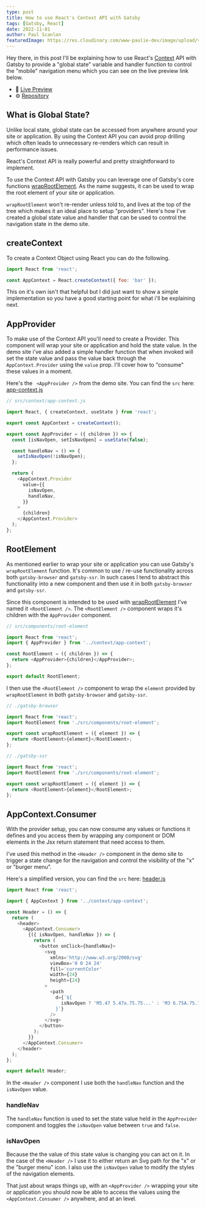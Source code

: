 ```yaml
---
type: post
title: How to use React's Context API with Gatsby
tags: [Gatsby, React]
date: 2022-11-01
author: Paul Scanlon
featuredImage: https://res.cloudinary.com/www-paulie-dev/image/upload/v1666965090/paulie.dev/2022/11/react-context-api_suvuco.jpg
---
```


Hey there, in this post I'll be explaining how to use React's [Context](https://reactjs.org/docs/context.html) API with
Gatsby to provide a "global state" variable and handler function to control the "mobile" navigation menu which you can
see on the live preview link below.

- 🚀 [Live Preview](https://gatsbycontextapi.gatsbyjs.io/)
- ⚙️ [Repository](https://github.com/PaulieScanlon/gatsby-context-api)

## What is Global State?

Unlike local state, global state can be accessed from anywhere around your site or application. By using the Context API
you can avoid prop drilling which often leads to unnecessary re-renders which can result in performance issues.

React's Context API is really powerful and pretty straightforward to implement.

To use the Context API with Gatsby you can leverage one of Gatsby's core functions
[wrapRootElement](https://www.gatsbyjs.com/docs/reference/config-files/gatsby-ssr/#wrapRootElement). As the name
suggests, it can be used to wrap the root element of your site or application.

`wrapRootElement` won't re-render unless told to, and lives at the top of the tree which makes it an ideal place to
setup "providers". Here's how I've created a global state value and handler that can be used to control the navigation
state in the demo site.

## createContext

To create a Context Object using React you can do the following.

```javascript
import React from 'react';

const AppContext = React.createContext({ foo: 'bar' });
```

This on it's own isn't that helpful but I did just want to show a simple implementation so you have a good starting
point for what i'll be explaining next.

## AppProvider

To make use of the Context API you'll need to create a Provider. This component will wrap your site or application and
hold the state value. In the demo site i've also added a simple handler function that when invoked will set the state
value and pass the value back through the `AppContext.Provider` using the `value` prop. I'll cover how to "consume"
these values in a moment.

Here's the ` <AppProvider />` from the demo site. You can find the `src` here:
[app-context.js](https://github.com/PaulieScanlon/gatsby-context-api/blob/main/src/context/app-context.js)

```javascript
// src/context/app-context.js

import React, { createContext, useState } from 'react';

export const AppContext = createContext();

export const AppProvider = ({ children }) => {
  const [isNavOpen, setIsNavOpen] = useState(false);

  const handleNav = () => {
    setIsNavOpen(!isNavOpen);
  };

  return (
    <AppContext.Provider
      value={{
        isNavOpen,
        handleNav,
      }}
    >
      {children}
    </AppContext.Provider>
  );
};
```

## RootElement

As mentioned earlier to wrap your site or application you can use Gatsby's `wrapRootElement` function. It's common to
use / re-use functionality across both `gatsby-browser` and `gatsby-ssr`. In such cases I tend to abstract this
functionality into a new component and then use it in both `gatsby-browser` and `gatsby-ssr`.

Since this component is intended to be used with
[wrapRootElement](https://www.gatsbyjs.com/docs/reference/config-files/gatsby-ssr/#wrapRootElement) I've named it
`<RootElement />`. The `<RootElement />` component wraps it's children with the `AppProvider` component.

```javascript
// src/components/root-element

import React from 'react';
import { AppProvider } from '../context/app-context';

const RootElement = ({ children }) => {
  return <AppProvider>{children}</AppProvider>;
};

export default RootElement;
```

I then use the `<RootElement />` component to wrap the `element` provided by `wrapRootElement` in both `gatsby-browser`
and `gatsby-ssr`.

```javascript
// ./gatsby-browser

import React from 'react';
import RootElement from './src/components/root-element';

export const wrapRootElement = ({ element }) => {
  return <RootElement>{element}</RootElement>;
};
```

```javascript
// ./gatsby-ssr

import React from 'react';
import RootElement from './src/components/root-element';

export const wrapRootElement = ({ element }) => {
  return <RootElement>{element}</RootElement>;
};
```

## AppContext.Consumer

With the provider setup, you can now consume any values or functions it defines and you access them by wrapping any
component or DOM elements in the Jsx return statement that need access to them.

I've used this method in the `<Header />` component in the demo site to trigger a state change for the navigation and
control the visibility of the "x" or "burger menu".

Here's a simplified version, you can find the `src` here:
[header.js](https://github.com/PaulieScanlon/gatsby-context-api/blob/main/src/components/header.js)

```javascript
import React from 'react';

import { AppContext } from '../context/app-context';

const Header = () => {
  return (
    <header>
      <AppContext.Consumer>
        {({ isNavOpen, handleNav }) => {
          return (
            <button onClick={handleNav}>
              <svg
                xmlns='http://www.w3.org/2000/svg'
                viewBox='0 0 24 24'
                fill='currentColor'
                width={24}
                height={24}
              >
                <path
                  d={`${
                    isNavOpen ? 'M5.47 5.47a.75.75...' : 'M3 6.75A.75.75...'
                  }`}
                />
              </svg>
            </button>
          );
        }}
      </AppContext.Consumer>
    </header>
  );
};

export default Header;
```

<AstroImage
  width='768'
  height='480'
  alt='Header | Navigation states'
  url='https://res.cloudinary.com/www-paulie-dev/image/upload/v1667229790/paulie.dev/2022/11/context-api-embedded-1_iuyrka.jpg'
/>

In the `<Header />` component I use both the `handleNav` function and the `isNavOpen` value.

### handleNav

The `handleNav` function is used to set the state value held in the `AppProvider` component and toggles the `isNavOpen`
value between `true` and `false`.

### isNavOpen

Because the the value of this state value is changing you can act on it. In the case of the `<Header />` I use it to
either return an Svg path for the "x" or the "burger menu" icon. I also use the `isNavOpen` value to modify the styles
of the navigation elements.

That just about wraps things up, with an `<AppProvider />` wrapping your site or application you should now be able to
access the values using the `<AppContext.Consumer />` anywhere, and at an level.
